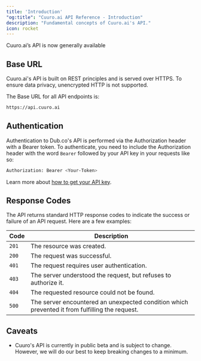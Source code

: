 ```yaml
---
title: 'Introduction'
"og:title": "Cuuro.ai API Reference - Introduction"
description: "Fundamental concepts of Cuuro.ai's API."
icon: rocket
---
```


<Note>
  Cuuro.ai’s API is now generally available
</Note>

## Base URL

Cuuro.ai's API is built on REST principles and is served over HTTPS. To ensure data privacy, unencrypted HTTP is not supported.

The Base URL for all API endpoints is:

```bash Terminal
https://api.cuuro.ai
```

## Authentication

Authentication to Dub.co's API is performed via the Authorization header with a Bearer token. To authenticate, you need to include the Authorization header with the word `Bearer` followed by your API key in your requests like so:

```bash Terminal
Authorization: Bearer <Your-Token>
```

Learn more about [how to get your API key](/api-reference/tokens).

## Response Codes

The API returns standard HTTP response codes to indicate the success or failure of an API request. Here are a few examples:

| Code  | Description                                                                                    |
| ----- | ---------------------------------------------------------------------------------------------- |
| `201` | The resource was created.                                                                      |
| `200` | The request was successful.                                                                    |                                                  |
| `401` | The request requires user authentication.                                                      |
| `403` | The server understood the request, but refuses to authorize it.                                |
| `404` | The requested resource could not be found.                                                     |
| `500` | The server encountered an unexpected condition which prevented it from fulfilling the request. |

## Caveats

- Cuuro's API is currently in public beta and is subject to change. However, we will do our best to keep breaking changes to a minimum.
